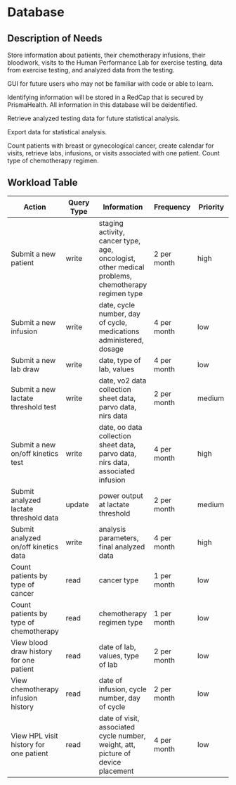 # Database

## Description of Needs

Store information about patients, their chemotherapy infusions, their bloodwork, visits to the Human Performance Lab for exercise testing, data from exercise testing, and analyzed data from the testing. 

GUI for future users who may not be familiar with code or able to learn.

Identifying information will be stored in a RedCap that is secured by PrismaHealth. All information in this database will be deidentified. 

Retrieve analyzed testing data for future statistical analysis. 

Export data for statistical analysis.

Count patients with breast or gynecological cancer, create calendar for visits, retrieve labs, infusions, or visits associated with one patient. 
Count type of chemotherapy regimen.




## Workload Table

|Action|Query Type|Information|Frequency|Priority|
|------|----------|-----------|---------|--------|
|Submit a new patient|write|staging activity, cancer type, age, oncologist, other medical problems, chemotherapy regimen type|2 per month|high|
|Submit a new infusion|write|date, cycle number, day of cycle, medications administered, dosage|4 per month|low|
|Submit a new lab draw|write|date, type of lab, values|4 per month|low|
|Submit a new lactate threshold test|write|date, vo2 data collection sheet data, parvo data, nirs data|2 per month|medium|
|Submit a new on/off kinetics test|write|date, oo data collection sheet data, parvo data, nirs data, associated infusion|4 per month|high|
|Submit analyzed lactate threshold data|update|power output at lactate threshold|2 per month|medium|
|Submit analyzed on/off kinetics data|write|analysis parameters, final analyzed data|4 per month|high|
|Count patients by type of cancer|read|cancer type|1 per month|low|
|Count patients by type of chemotherapy|read|chemotherapy regimen type|1 per month|low|
|View blood draw history for one patient|read|date of lab, values, type of lab|2 per month|low|
|View chemotherapy infusion history|read|date of infusion, cycle number, day of cycle|2 per month|low|
|View HPL visit history for one patient|read|date of visit, associated cycle number, weight, att, picture of device placement|4 per month|low|







